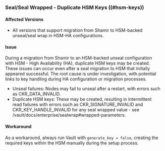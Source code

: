 ### Seal/Seal Wrapped - Duplicate HSM Keys ((#hsm-keys))

#### Affected Versions

- All versions that support migration from Shamir to HSM-backed unseal/seal wrap in HSM-HA configurations.

#### Issue

During a migration from Shamir to an HSM-backed unseal configuration with HSM - High Availability (HA), duplicate HSM keys may be created.
These issues can occur even after a seal migration to HSM that initially appeared successful. The root cause is under investigation, with potential links to key handling during HA configuration or migration processes.
- Unseal failures: Nodes may fail to unseal after a restart, with errors such as CKR_DATA_INVALID.
- Duplicate HSM keys: These may be created, resulting in intermittent read failures with errors such as CKR_SIGNATURE_INVALID and CKR_KEY_HANDLE_INVALID for any seal wrapped value - see /vault/docs/enterprise/sealwrap#wrapped-parameters.

#### Workaround

As a workaround, always run Vault with `generate_key = false`, creating the required keys within the HSM manually during the setup process.
